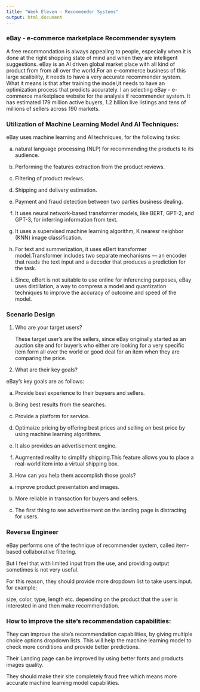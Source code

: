 ```yaml
---
title: "Week Eleven - Recommender Systems"
output: html_document
---
```



### eBay - e-commerce marketplace Recommender sysytem

A free recommondation is always appealing to people, especially when it is done at the right shopping state of mind and when they are intelligent suggestions.
eBay is an AI driven global market place with all kind of product from from all over the world.For an e-commerce business of this large scalibility, 
it needs to have a very accurate recommender system. What it means is that after training the model,it needs to have an optimization process that predicts accurately.
I an selecting eBay - e-commerce marketplace website for the analysis if recommender system. It has estimated 179 million active buyers, 1.2 billion live listings and 
tens of millions of sellers across 190 markets. 

### Utilization of Machine Learning Model And AI Techniques:

 eBay uses machine learning and AI techniques, for the following tasks: 

a. natural language processing (NLP) for recommending the products to its audience.

b. Performing the features extraction from the product reviews.

c. Filtering of product reviews.

d. Shipping and delivery estimation.

e. Payment and fraud detection between two parties business dealing.

f. It uses neural network-based transformer models, like BERT, GPT-2, and GPT-3, for inferring information from  text.

g. It uses a supervised machine learning algorithm, K nearesr neighbor (KNN) image classification.

h. For text and summerization, it uses eBert transformer model.Transformer includes two separate mechanisms — an encoder that reads the text input and a 
   decoder that produces a prediction for the task.

i. Since, eBert is not suitable to use online for inferencing purposes, eBay uses distillation, a way to compress a model and quantization techniques to 
   improve the accuracy of outcome and speed of the model.


### Scenario Design

1. Who are your target users?


   These target user’s are the sellers, since eBay originally started as an auction site and for buyer’s who either are looking for a very specific 
   item form all over the world or good deal for an item when they are comparing the price. 

2. What are their key goals?


eBay's key goals are as follows:

a. Provide best experience to their buysers and sellers.

b. Bring best results from the searches.

c. Provide a platform for service.

d. Optimaize pricing by offering best prices and selling on best price by using machine learning algorithms.

e. It also provides an advertisement engine.

f. Augmented reality to simplify shipping.This feature allows you to place a real-world item into a virtual shipping box.


3. How can you help them accomplish those goals?


a. improve product presentation and images.

b. More reliable in transaction for buyers and sellers.

c. The first thing to see advertisement on the landing page is distracting for users.
 

### Reverse Engineer

eBay performs one of the technique of recommender system, called item-based collaborative filtering.

But I feel that with limited input from the use, and providing output sometimes is not very useful. 

For this reason, they should provide more dropdown list to take users input. for example:

size, color, type, length etc. depending on the product that the user is interested in and then make recommendation.





### How to improve the site's recommendation capabilities:

They can improve the site's recommendation capabilities, by giving multiple choice options dropdown lists. This will help the machine learning model to check more 
conditions and provide better predictions.

Their Landing page can be improved by using better fonts and products images quality.

They should make their site completely fraud free which means more accurate machine learning model capabilities. 
